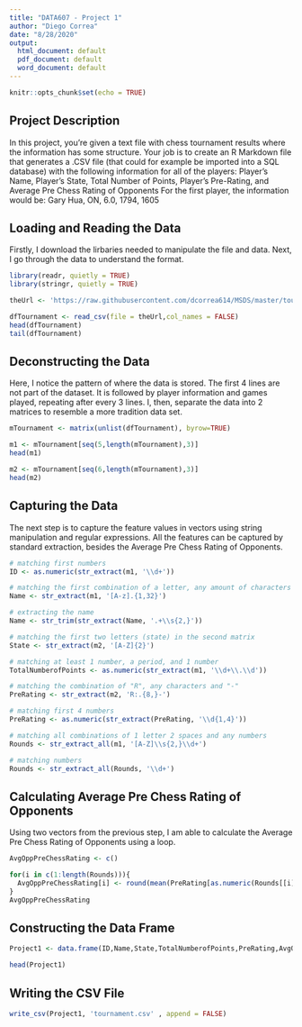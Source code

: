 ---
title: "DATA607 - Project 1"
author: "Diego Correa"
date: "8/28/2020"
output:
  html_document: default
  pdf_document: default
  word_document: default
---

```{r setup, include=FALSE}
knitr::opts_chunk$set(echo = TRUE)
```

## Project Description

In this project, you’re given a text file with chess tournament results where the information has some structure. Your
job is to create an R Markdown file that generates a .CSV file (that could for example be imported into a SQL database)
with the following information for all of the players:
Player’s Name, Player’s State, Total Number of Points, Player’s Pre-Rating, and Average Pre Chess Rating of Opponents
For the first player, the information would be:
Gary Hua, ON, 6.0, 1794, 1605


## Loading and Reading the Data
Firstly, I download the lirbaries needed to manipulate the file and data. Next, I go through the data to understand the format.

```{r cars}
library(readr, quietly = TRUE)
library(stringr, quietly = TRUE)

theUrl <- 'https://raw.githubusercontent.com/dcorrea614/MSDS/master/tournamentinfo.txt'

dfTournament <- read_csv(file = theUrl,col_names = FALSE)
head(dfTournament)
tail(dfTournament)
```

## Deconstructing the Data

Here, I notice the pattern of where the data is stored.  The first 4 lines are not part of the dataset.  It is followed by player information and games played, repeating after every 3 lines.  I, then, separate the data into 2 matrices to resemble a more tradition data set.

```{r}
mTournament <- matrix(unlist(dfTournament), byrow=TRUE)

m1 <- mTournament[seq(5,length(mTournament),3)]
head(m1)

m2 <- mTournament[seq(6,length(mTournament),3)]
head(m2)
```

## Capturing the Data

The next step is to capture the feature values in vectors using string manipulation and regular expressions.  All the features can be captured by standard extraction, besides the Average Pre Chess Rating of Opponents.

```{r warning=FALSE}
# matching first numbers
ID <- as.numeric(str_extract(m1, '\\d+'))

# matching the first combination of a letter, any amount of characters and "|"
Name <- str_extract(m1, '[A-z].{1,32}') 

# extracting the name
Name <- str_trim(str_extract(Name, '.+\\s{2,}'))

# matching the first two letters (state) in the second matrix 
State <- str_extract(m2, '[A-Z]{2}') 

# matching at least 1 number, a period, and 1 number
TotalNumberofPoints <- as.numeric(str_extract(m1, '\\d+\\.\\d'))

# matching the combination of "R", any characters and "-"
PreRating <- str_extract(m2, 'R:.{8,}-')

# matching first 4 numbers
PreRating <- as.numeric(str_extract(PreRating, '\\d{1,4}'))

# matching all combinations of 1 letter 2 spaces and any numbers
Rounds <- str_extract_all(m1, '[A-Z]\\s{2,}\\d+')

# matching numbers
Rounds <- str_extract_all(Rounds, '\\d+')
```

## Calculating Average Pre Chess Rating of Opponents

Using two vectors from the previous step, I am able to calculate the Average Pre Chess Rating of Opponents using a loop.

```{r}
AvgOppPreChessRating <- c()

for(i in c(1:length(Rounds))){
  AvgOppPreChessRating[i] <- round(mean(PreRating[as.numeric(Rounds[[i]])]),0)
}
AvgOppPreChessRating

```

## Constructing the Data Frame

```{r}
Project1 <- data.frame(ID,Name,State,TotalNumberofPoints,PreRating,AvgOppPreChessRating)

head(Project1)


```

## Writing the CSV File

```{r}
write_csv(Project1, 'tournament.csv' , append = FALSE)
```

